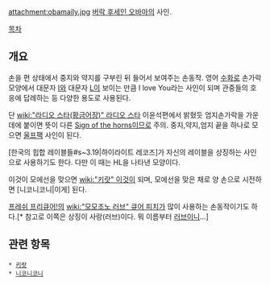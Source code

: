 attachment:obamaily.jpg
[[버락 후세인 오바마]]의 사인.

[[목차]]

== 개요 ==
손을 편 상태에서 중지와 약지를 구부린 뒤 들어서 보여주는 손동작. 영어 [[수화]]로 손가락 모양에서 대문자 [[I]]와 대문자 [[L]]이 보이는 만큼 I love You라는 사인이 되며 관중들의 호응에 답례하는 등 다양한 용도로 사용된다.

단 [[wiki:"라디오 스타(황금어장)" 라디오 스타]] 이윤석편에서 밝혔듯 엄지손가락을 가운데에 붙이면 뜻이 다른 [[Sign of the horns]]이므로 주의. 중지,약지,엄지 끝을 하나로 모으면 [[울프팩]] 사인이 된다.

[한국의 힙합 레이블들#s~3.19|하이라이트 레코즈]가 자신의 레이블을 상징하는 사인으로 사용하기도 한다. 다만 이 때는 HL을 나타낸 모양이다.

이것이 모에선을 맞으면 [[wiki:"키랏" 이것]]이 되며, 모에선을 맞은 채로 양 손으로 시전하면 [니코니코니|이게] 된다.

[[프레쉬 프리큐어!]]의 [[wiki:"모모조노 러브" 큐어 피치]]가 많이 사용하는 손동작이기도 하다.[* 참고로 이쪽은 상징이 사랑(러브)이다. 뭐 이름부터 [[러브]]이니...]

== 관련 항목 ==
 * [[키랏]]
 * [[니코니코니]]

